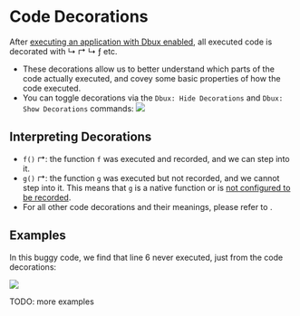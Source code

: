 # Code Decorations


After [executing an application with Dbux enabled](./02-enable-dbux.mdx), all executed code is decorated with <span className='color-red'>↳ ↱</span> <span className='color-gray'>↳</span> <span className='color-orange'>ƒ</span> etc.

* These decorations allow us to better understand which parts of the code actually executed, and covey some basic properties of how the code executed.
* You can toggle decorations via the `Dbux: Hide Decorations` and `Dbux: Show Decorations` commands:
  <Img screen src="toggle-deco.png" />


## Interpreting Decorations

* `f()` <span className="color-red">↱</span>: the function `f` was executed and recorded, and we can step into it.
* `g()` <span className="color-gray">↱</span>: the function `g` was executed but not recorded, and we cannot step into it. This means that `g` is a native function or is [not configured to be recorded](../guides/01-which-files-are-traced.mdx).
* For all other code decorations and their meanings, please refer to <CodeLink path="dbux-code/src/codeDeco/traceDecoConfig.js" />.

## Examples

In this buggy code, we find that line 6 never executed, just from the code decorations:

<Img screen src="code-deco1.png" />

TODO: more examples
